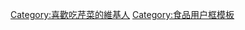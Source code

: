 {{Userbox
|border-c = #000000
|border-s = 1
|id-c = #008000
|id-s = 14
|id-fc =
|info-c = #008000
|info-s = 10
|info-fc  = White
|id = [[File:Celery 2.jpg|40px]]
|info = 這個用戶熱愛'''[[芹菜|<span style="color:white;">芹菜</span>]]'''。
}}
<includeonly>[[Category:喜歡吃芹菜的維基人]]</includeonly>
<noinclude>[[Category:食品用户框模板]]</noinclude>